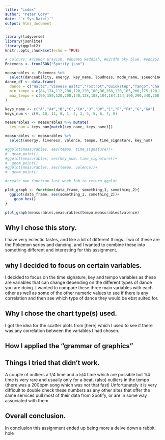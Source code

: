 ---
title: "index"
author: "Peter Cory"
date: "`r Sys.Date()`"
output: html_document
---

```{r setup, include=FALSE}
library(tidyverse)
library(jsonlite)
library(ggplot2)
knitr::opts_chunk$set(echo = TRUE)
```

```{r echo = TRUE}
# Colours: #716867 Grayish, #db6965 Reddish, #82cdf0 Sky blue, #edc262 Yellow gold, White
Pokemons <- fromJSON("Spotify.json")

measurables <- Pokemons %>%
  select(danceability, energy, key_name, loudness, mode_name, speechiness, acousticness, instrumentalness, liveness, valence, tempo, time_signature, duration_ms)
dance_df <- data.frame(
  dance = c("Waltz","Vienese Waltz","Foxtrot","Quickstep","Tango","Cha Cha Cha","Rumba","Samba","Jive","Paso Doble","Lindy Hop","Charleston","Balboa","Jitterbug","Blues","Tango Argentino","Tango Nuevo","Milonga","Vals","Salsa","Merenge","Bachata"),
  min_tempo = c(84,174,112,200,120,120,100,96,168,120,105,200,175,120,20,80,40,150,150,180,130,90),
  max_tempo = c(90,180,120,208,140,128,108,104,184,124,190,290,340,250,75,160,160,240,240,300,200,200)
)

keys_name <- c("A","A#","B","C","C#","D","D#","E","F","F#","G","G#")
keys_num <- c(9, 10, 11, 0, 1, 2, 3, 4, 5, 6, 7, 8)

measurables <- measurables %>% mutate(
  key_num = keys_num[match(key_name, keys_name)])

measurables <- measurables %>%
  select(energy, liveness, valence, tempo, time_signature, key_num)


```


```{r}
#ggplot(measurables, aes(tempo, time_signature))+
#  geom_point()
#ggplot(measurables, aes(key_num, time_signature))+
#  geom_point()
#ggplot(measurables, aes(tempo, valence))+
#  geom_point()

#create own function last week lab to return ggplot

plot_graph <- function(data_frame, something_1, something_2){
  ggplot(data_frame, aes(something_1, something_2))+
    geom_hex()
}

plot_graph(measurables,measurables$tempo,measurables$valence)

```


## Why I chose this story.

I have very eclectic tastes, and like a lot of different things. Two of these are the Pokemon series and dancing, and I wanted to combine these into something different and interesting for this assignment.

## why I decided to focus on certain variables.

I decided to focus on the time signature, key and tempo variables as these are variables that can change depending on the different types of dance you are doing. I wanted to compare these three main variables with each other as well as some of the other numeric values to see if there is any correlation and then see which type of dance they would be ebst suited for.

  

## Why I chose the chart type(s) used.

I got the idea for the scatter plots from [here] which I used to see if there was any correlation between the variables I had chosen.

  

## How I applied the “grammar of graphics”


  
## Things I tried that didn’t work.

A couple of outliers a 1/4 time and a 5/4 time which are possible but 1/4 time is very rare and usually only for a beat. (also) outliers in the tempo (there was a 200bpm song which was not that fast) Unfortunately it is very difficult to double check these numbers as any other sites that offer the same services pull most of their data from Spotify, or are in some way associated with them.

  
## Overall conclusion.

In conclusion this assignment ended up being more a delve down a rabbit hole